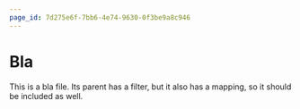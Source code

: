 ```yaml
---
page_id: 7d275e6f-7bb6-4e74-9630-0f3be9a8c946
---
```


# Bla
This is a bla file. Its parent has a filter, but it also has a mapping, so it should be included as well.